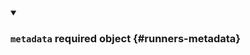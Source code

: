 


<details className="config-field" data-expandable="true" open>
<summary>

### `metadata` <span className="config-field-required" data-required="false">required</span> <span className="config-field-type">object</span> <span className="config-field-default"></span> <span className="config-field-enum"></span> {#runners-metadata}



</summary>

<PartialMetadatareference />


</details>
